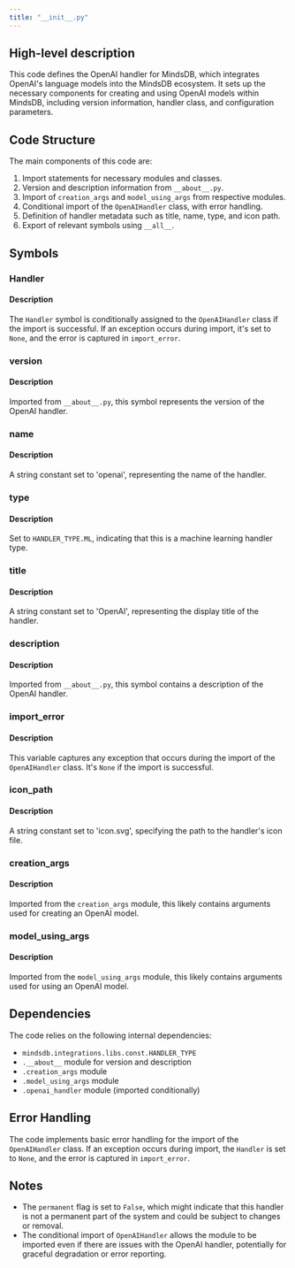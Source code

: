 ```yaml
---
title: "__init__.py"
---
```


## High-level description

This code defines the OpenAI handler for MindsDB, which integrates OpenAI's language models into the MindsDB ecosystem. It sets up the necessary components for creating and using OpenAI models within MindsDB, including version information, handler class, and configuration parameters.

## Code Structure

The main components of this code are:

1. Import statements for necessary modules and classes.
2. Version and description information from `__about__.py`.
3. Import of `creation_args` and `model_using_args` from respective modules.
4. Conditional import of the `OpenAIHandler` class, with error handling.
5. Definition of handler metadata such as title, name, type, and icon path.
6. Export of relevant symbols using `__all__`.

## Symbols

### Handler
#### Description
The `Handler` symbol is conditionally assigned to the `OpenAIHandler` class if the import is successful. If an exception occurs during import, it's set to `None`, and the error is captured in `import_error`.

### version
#### Description
Imported from `__about__.py`, this symbol represents the version of the OpenAI handler.

### name
#### Description
A string constant set to 'openai', representing the name of the handler.

### type
#### Description
Set to `HANDLER_TYPE.ML`, indicating that this is a machine learning handler type.

### title
#### Description
A string constant set to 'OpenAI', representing the display title of the handler.

### description
#### Description
Imported from `__about__.py`, this symbol contains a description of the OpenAI handler.

### import_error
#### Description
This variable captures any exception that occurs during the import of the `OpenAIHandler` class. It's `None` if the import is successful.

### icon_path
#### Description
A string constant set to 'icon.svg', specifying the path to the handler's icon file.

### creation_args
#### Description
Imported from the `creation_args` module, this likely contains arguments used for creating an OpenAI model.

### model_using_args
#### Description
Imported from the `model_using_args` module, this likely contains arguments used for using an OpenAI model.

## Dependencies
The code relies on the following internal dependencies:
- `mindsdb.integrations.libs.const.HANDLER_TYPE`
- `.__about__` module for version and description
- `.creation_args` module
- `.model_using_args` module
- `.openai_handler` module (imported conditionally)

## Error Handling
The code implements basic error handling for the import of the `OpenAIHandler` class. If an exception occurs during import, the `Handler` is set to `None`, and the error is captured in `import_error`.

## Notes
- The `permanent` flag is set to `False`, which might indicate that this handler is not a permanent part of the system and could be subject to changes or removal.
- The conditional import of `OpenAIHandler` allows the module to be imported even if there are issues with the OpenAI handler, potentially for graceful degradation or error reporting.